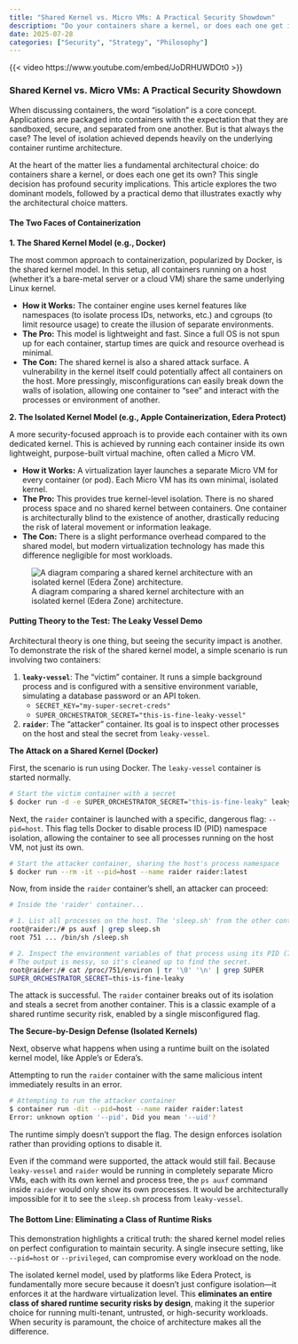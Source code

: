 ```yaml
---
title: "Shared Kernel vs. Micro VMs: A Practical Security Showdown"
description: "Do your containers share a kernel, or does each one get its own?"
date: 2025-07-28
categories: ["Security", "Strategy", "Philosophy"]
---
```


{{< video https://www.youtube.com/embed/JoDRHUWDOt0 >}}

### Shared Kernel vs. Micro VMs: A Practical Security Showdown

When discussing containers, the word "isolation" is a core concept. Applications are packaged into containers with the expectation that they are sandboxed, secure, and separated from one another. But is that always the case? The level of isolation achieved depends heavily on the underlying container runtime architecture.

At the heart of the matter lies a fundamental architectural choice: do containers share a kernel, or does each one get its own? This single decision has profound security implications. This article explores the two dominant models, followed by a practical demo that illustrates exactly why the architectural choice matters.

#### The Two Faces of Containerization

**1. The Shared Kernel Model (e.g., Docker)**

The most common approach to containerization, popularized by Docker, is the shared kernel model. In this setup, all containers running on a host (whether it's a bare-metal server or a cloud VM) share the same underlying Linux kernel.

*   **How it Works:** The container engine uses kernel features like namespaces (to isolate process IDs, networks, etc.) and cgroups (to limit resource usage) to create the illusion of separate environments.
*   **The Pro:** This model is lightweight and fast. Since a full OS is not spun up for each container, startup times are quick and resource overhead is minimal.
*   **The Con:** The shared kernel is also a shared attack surface. A vulnerability in the kernel itself could potentially affect all containers on the host. More pressingly, misconfigurations can easily break down the walls of isolation, allowing one container to "see" and interact with the processes or environment of another.

**2. The Isolated Kernel Model (e.g., Apple Containerization, Edera Protect)**

A more security-focused approach is to provide each container with its own dedicated kernel. This is achieved by running each container inside its own lightweight, purpose-built virtual machine, often called a Micro VM.

*   **How it Works:** A virtualization layer launches a separate Micro VM for every container (or pod). Each Micro VM has its own minimal, isolated kernel.
*   **The Pro:** This provides true kernel-level isolation. There is no shared process space and no shared kernel between containers. One container is architecturally blind to the existence of another, drastically reducing the risk of lateral movement or information leakage.
*   **The Con:** There is a slight performance overhead compared to the shared model, but modern virtualization technology has made this difference negligible for most workloads.

![A diagram comparing a shared kernel architecture with an isolated kernel (Edera Zone) architecture.](https://docs.edera.dev/EderaProtectZones.png)

#### Putting Theory to the Test: The Leaky Vessel Demo

Architectural theory is one thing, but seeing the security impact is another. To demonstrate the risk of the shared kernel model, a simple scenario is run involving two containers:

1.  **`leaky-vessel`**: The "victim" container. It runs a simple background process and is configured with a sensitive environment variable, simulating a database password or an API token.
    *   `SECRET_KEY="my-super-secret-creds"`
    *   `SUPER_ORCHESTRATOR_SECRET="this-is-fine-leaky-vessel"`
2.  **`raider`**: The "attacker" container. Its goal is to inspect other processes on the host and steal the secret from `leaky-vessel`.

**The Attack on a Shared Kernel (Docker)**

First, the scenario is run using Docker. The `leaky-vessel` container is started normally.

```bash
# Start the victim container with a secret
$ docker run -d -e SUPER_ORCHESTRATOR_SECRET="this-is-fine-leaky" leaky-vessel
```

Next, the `raider` container is launched with a specific, dangerous flag: `--pid=host`. This flag tells Docker to disable process ID (PID) namespace isolation, allowing the container to see all processes running on the host VM, not just its own.

```bash
# Start the attacker container, sharing the host's process namespace
$ docker run --rm -it --pid=host --name raider raider:latest
```

Now, from inside the `raider` container's shell, an attacker can proceed:

```bash
# Inside the 'raider' container...

# 1. List all processes on the host. The 'sleep.sh' from the other container is visible!
root@raider:/# ps auxf | grep sleep.sh
root 751 ... /bin/sh /sleep.sh

# 2. Inspect the environment variables of that process using its PID (751).
# The output is messy, so it's cleaned up to find the secret.
root@raider:/# cat /proc/751/environ | tr '\0' '\n' | grep SUPER
SUPER_ORCHESTRATOR_SECRET=this-is-fine-leaky
```

The attack is successful. The `raider` container breaks out of its isolation and steals a secret from another container. This is a classic example of a shared runtime security risk, enabled by a single misconfigured flag.

**The Secure-by-Design Defense (Isolated Kernels)**

Next, observe what happens when using a runtime built on the isolated kernel model, like Apple's or Edera's.

Attempting to run the `raider` container with the same malicious intent immediately results in an error.

```bash
# Attempting to run the attacker container
$ container run -dit --pid=host --name raider raider:latest
Error: unknown option '--pid'. Did you mean '--uid'?
```

The runtime simply doesn't support the flag. The design enforces isolation rather than providing options to disable it.

Even if the command were supported, the attack would still fail. Because `leaky-vessel` and `raider` would be running in completely separate Micro VMs, each with its own kernel and process tree, the `ps auxf` command inside `raider` would only show its own processes. It would be architecturally impossible for it to see the `sleep.sh` process from `leaky-vessel`.

#### The Bottom Line: Eliminating a Class of Runtime Risks

This demonstration highlights a critical truth: the shared kernel model relies on perfect configuration to maintain security. A single insecure setting, like `--pid=host` or `--privileged`, can compromise every workload on the node.

The isolated kernel model, used by platforms like Edera Protect, is fundamentally more secure because it doesn't just configure isolation—it enforces it at the hardware virtualization level. This **eliminates an entire class of shared runtime security risks by design**, making it the superior choice for running multi-tenant, untrusted, or high-security workloads. When security is paramount, the choice of architecture makes all the difference.